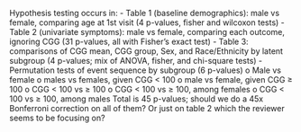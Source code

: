 Hypothesis testing occurs in:
-	Table 1 (baseline demographics): male vs female, comparing age at 1st visit (4 p-values, fisher and wilcoxon tests)
-	Table 2 (univariate symptoms): male vs female, comparing each outcome, ignoring CGG (31 p-values, all with Fisher’s exact test)
-	Table 3: comparisons of CGG mean, CGG group, Sex, and Race/Ethnicity by latent subgroup (4 p-values; mix of ANOVA, fisher, and chi-square tests)
-	Permutation tests of event sequence by subgroup (6 p-values)
o	Male vs female
o	males vs females, given CGG < 100
o	male vs female, given CGG ≥ 100
o	CGG < 100 vs ≥ 100
o	CGG < 100 vs ≥ 100, among females
o	CGG < 100 vs ≥ 100, among males
Total is 45 p-values; should we do a 45x Bonferroni correction on all of them? Or just on table 2 which the reviewer seems to be focusing on?
